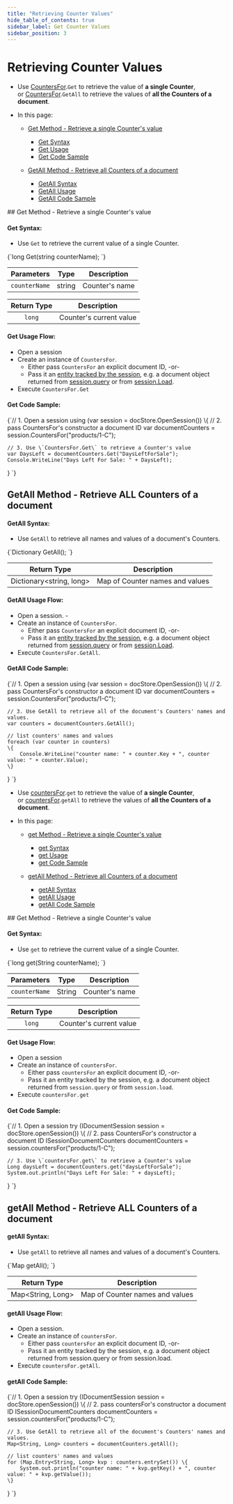 ---
title: "Retrieving Counter Values"
hide_table_of_contents: true
sidebar_label: Get Counter Values
sidebar_position: 3
---




# Retrieving Counter Values  
<LanguageSwitcher supportedLanguages={supportedLanguages} />
<LanguageContent language="csharp">

<Admonition type="note" title="Note">

* Use [CountersFor](../../document-extensions/counters/overview.mdx#counter-methods-and-the--object).`Get` to retrieve the value of **a single Counter**,  
  or [CountersFor](../../document-extensions/counters/overview.mdx#counter-methods-and-the--object).`GetAll` to retrieve the values of **all the Counters of a document**.  

* In this page:  

  * [Get Method - Retrieve a single Counter's value](../../document-extensions/counters/retrieve-counter-values.mdx#get-method---retrieve-a-single-counter)  
      - [Get Syntax](../../document-extensions/counters/retrieve-counter-values.mdx#get-syntax)  
      - [Get Usage](../../document-extensions/counters/retrieve-counter-values.mdx#get-usage-flow)  
      - [Get Code Sample](../../document-extensions/counters/retrieve-counter-values.mdx#get-code-sample)  

  * [GetAll Method - Retrieve all Counters of a document](../../document-extensions/counters/retrieve-counter-values.mdx#getall-method---retrieve-all-counters-of-a-document)  
      - [GetAll Syntax](../../document-extensions/counters/retrieve-counter-values.mdx#getall-syntax)  
      - [GetAll Usage](../../document-extensions/counters/retrieve-counter-values.mdx#getall-usage-flow)  
      - [GetAll Code Sample](../../document-extensions/counters/retrieve-counter-values.mdx#getall-code-sample)
</Admonition>
## Get Method - Retrieve a single Counter's value

#### Get Syntax:

* Use `Get` to retrieve the current value of a single Counter.  

<TabItem value="Get-definition" label="Get-definition">
<CodeBlock language="csharp">
{`long Get(string counterName);
`}
</CodeBlock>
</TabItem>

| Parameters | Type | Description |
|:-------------:|:-------------:|:-------------:|
| `counterName` |  string | Counter's name |

| Return Type | Description |
|:-------------:|:-------------:|
| `long` | Counter's current value |

#### Get Usage Flow:

  * Open a session  
  * Create an instance of `CountersFor`.  
      * Either pass `CountersFor` an explicit document ID, -or-  
      * Pass it an [entity tracked by the session](../../client-api/session/loading-entities.mdx), e.g. a document object returned from [session.query](../../client-api/session/querying/how-to-query.mdx) or from [session.Load](../../client-api/session/loading-entities.mdx#load).  
  * Execute `CountersFor.Get`

<Admonition type="note" title="Note">

#### Get Code Sample:

<TabItem value="counters_region_Get" label="counters_region_Get">
<CodeBlock language="csharp">
{`// 1. Open a session
using (var session = docStore.OpenSession())
\{
    // 2. pass CountersFor's constructor a document ID  
    var documentCounters = session.CountersFor("products/1-C");

    // 3. Use \`CountersFor.Get\` to retrieve a Counter's value
    var DaysLeft = documentCounters.Get("DaysLeftForSale");
    Console.WriteLine("Days Left For Sale: " + DaysLeft);
\}
`}
</CodeBlock>
</TabItem>
</Admonition>

## GetAll Method - Retrieve ALL Counters of a document

#### GetAll Syntax:

* Use `GetAll` to retrieve all names and values of a document's Counters.  

<TabItem value="GetAll-definition" label="GetAll-definition">
<CodeBlock language="csharp">
{`Dictionary<string, long?> GetAll();
`}
</CodeBlock>
</TabItem>

| Return Type |Description |
|:-------------:|:-------------:|
| Dictionary&lt;string, long&gt; | Map of Counter names and values |

#### GetAll Usage Flow:

* Open a session.    - 
* Create an instance of `CountersFor`.  
   * Either pass `CountersFor` an explicit document ID, -or-  
   * Pass it an [entity tracked by the session](../../client-api/session/loading-entities.mdx), e.g. a document object returned from [session.query](../../client-api/session/querying/how-to-query.mdx) or from [session.Load](../../client-api/session/loading-entities.mdx#load).  
* Execute `CountersFor.GetAll`.

<Admonition type="note" title="Note">

#### GetAll Code Sample:
<TabItem value="counters_region_GetAll" label="counters_region_GetAll">
<CodeBlock language="csharp">
{`// 1. Open a session
using (var session = docStore.OpenSession())
\{
    // 2. pass CountersFor's constructor a document ID  
    var documentCounters = session.CountersFor("products/1-C");

    // 3. Use GetAll to retrieve all of the document's Counters' names and values.
    var counters = documentCounters.GetAll();

    // list counters' names and values
    foreach (var counter in counters)
    \{
        Console.WriteLine("counter name: " + counter.Key + ", counter value: " + counter.Value);
    \}
\}
`}
</CodeBlock>
</TabItem>
</Admonition>




</LanguageContent>
<LanguageContent language="java">

<Admonition type="note" title="Note">

* Use [countersFor](../../document-extensions/counters/overview.mdx#counter-methods-and-the--object).`get` to retrieve the value of **a single Counter**,  
  or [countersFor](../../document-extensions/counters/overview.mdx#counter-methods-and-the--object).`getAll` to retrieve the values of **all the Counters of a document**.  

* In this page:  

  * [get Method - Retrieve a single Counter's value](../../document-extensions/counters/retrieve-counter-values.mdx#get-method---retrieve-a-single-counter)  
      - [get Syntax](../../document-extensions/counters/retrieve-counter-values.mdx#get-syntax)  
      - [get Usage](../../document-extensions/counters/retrieve-counter-values.mdx#get-usage-flow)  
      - [get Code Sample](../../document-extensions/counters/retrieve-counter-values.mdx#get-code-sample)  

  * [getAll Method - Retrieve all Counters of a document](../../document-extensions/counters/retrieve-counter-values.mdx#getall-method---retrieve-all-counters-of-a-document)  
      - [getAll Syntax](../../document-extensions/counters/retrieve-counter-values.mdx#getall-syntax)  
      - [getAll Usage](../../document-extensions/counters/retrieve-counter-values.mdx#getall-usage-flow)  
      - [getAll Code Sample](../../document-extensions/counters/retrieve-counter-values.mdx#getall-code-sample)
</Admonition>
## Get Method - Retrieve a single Counter's value

#### Get Syntax:

* Use `get` to retrieve the current value of a single Counter.  

<TabItem value="Get-definition" label="Get-definition">
<CodeBlock language="java">
{`long get(String counterName);
`}
</CodeBlock>
</TabItem>

| Parameters | Type | Description |
|:-------------:|:-------------:|:-------------:|
| `counterName` |  String | Counter's name |

| Return Type | Description |
|:-------------:|:-------------:|
| `long` | Counter's current value |

#### Get Usage Flow:

  * Open a session  
  * Create an instance of `countersFor`.  
      * Either pass `countersFor` an explicit document ID, -or-  
      * Pass it an entity tracked by the session, e.g. a document object 
        returned from `session.query` or from `session.load`.  
  * Execute `countersFor.get`

<Admonition type="note" title="Note">

#### Get Code Sample:

<TabItem value="counters_region_Get" label="counters_region_Get">
<CodeBlock language="java">
{`// 1. Open a session
try (IDocumentSession session = docStore.openSession()) \{
    // 2. pass CountersFor's constructor a document ID
    ISessionDocumentCounters documentCounters = session.countersFor("products/1-C");

    // 3. Use \`countersFor.get\` to retrieve a Counter's value
    Long daysLeft = documentCounters.get("daysLeftForSale");
    System.out.println("Days Left For Sale: " + daysLeft);
\}
`}
</CodeBlock>
</TabItem>
</Admonition>

## getAll Method - Retrieve ALL Counters of a document

#### getAll Syntax:

* Use `getAll` to retrieve all names and values of a document's Counters.  

<TabItem value="getAll-definition" label="getAll-definition">
<CodeBlock language="java">
{`Map<String, Long> getAll();
`}
</CodeBlock>
</TabItem>

| Return Type |Description |
|:-------------:|:-------------:|
| Map&lt;String, Long&gt; | Map of Counter names and values |

#### getAll Usage Flow:

* Open a session.
* Create an instance of `countersFor`.  
   * Either pass `countersFor` an explicit document ID, -or-  
   * Pass it an entity tracked by the session, e.g. a document object returned from session.query 
     or from session.load.  
* Execute `countersFor.getAll`.

<Admonition type="note" title="Note">

#### getAll Code Sample:
<TabItem value="counters_region_GetAll" label="counters_region_GetAll">
<CodeBlock language="java">
{`// 1. Open a session
try (IDocumentSession session = docStore.openSession()) \{
    // 2. pass countersFor's constructor a document ID
    ISessionDocumentCounters documentCounters = session.countersFor("products/1-C");

    // 3. Use GetAll to retrieve all of the document's Counters' names and values.
    Map<String, Long> counters = documentCounters.getAll();

    // list counters' names and values
    for (Map.Entry<String, Long> kvp : counters.entrySet()) \{
        System.out.println("counter name: " + kvp.getKey() + ", counter value: " + kvp.getValue());
    \}
\}
`}
</CodeBlock>
</TabItem>
</Admonition>




</LanguageContent>

<!---
### Studio Articles
- [Studio Counters Management](../../studio/database/document-extensions/counters#counters)

### Client-API - Session Articles
- [Counters Overview](../../document-extensions/counters/overview)
- [Creating and Modifying Counters](../../document-extensions/counters/create-or-modify)
- [Deleting a Counter](../../document-extensions/counters/delete)
- [Counters and other features](../../document-extensions/counters/counters-and-other-features)
- [Counters In Clusters](../../document-extensions/counters/counters-in-clusters)

### Client-API - Operations Articles
- [Counters Operations](../../client-api/operations/counters/get-counters#operations--counters--how-to-get-counters)


-->